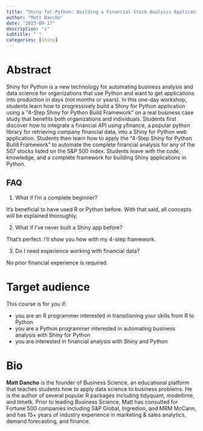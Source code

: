 ```yaml
---
title: "Shiny for Python: Building a Financial Stock Analysis Application from Scratch"
author: "Matt Dancho"
date: "2023-09-17"
description: "x"
subtitle: " "
categories: [shiny]
---
```


# Abstract

Shiny for Python is a new technology for automating business analysis and data science for organizations that use Python and want to get applications into production in days (not months or years).
In this one-day workshop, students learn how to progressively build a Shiny for Python application using a "4-Step Shiny for Python Build Framework" on a real business case study that benefits both organizations and individuals.
Students first discover how to integrate a financial API using yfinance, a popular python library for retrieving company financial data, into a Shiny for Python web application.
Students then learn how to apply the "4-Step Shiny for Python Build Framework" to automate the complete financial analysis for any of the 507 stocks listed on the S&P 500 index.
Students leave with the code, knowledge, and a complete framework for building Shiny applications in Python.

## FAQ

1.  What if I'm a complete beginner?

It's beneficial to have used R or Python before.
With that said, all concepts will be explained thoroughly. 

2.  What if I've never built a Shiny app before?

That's perfect.
I'll show you how with my 4-step framework. 

3.  Do I need experience working with financial data?

No prior financial experience is required.

# Target audience

This course is for you if:

-   you are an R programmer interested in transitioning your skills from R to Python
-   you are a Python programmer interested in automating business analysis with Shiny for Python
-   you are interested in financial analysis with Shiny and Python

# Bio

**Matt Dancho** is the founder of Business Science, an educational platform that teaches students how to apply data science to business problems.
He is the author of several popular R packages including tidyquant, modeltime, and timetk.
Prior to leading Business Science, Matt has consulted for Fortune 500 companies including S&P Global, Ingredion, and MRM McCann, and has 15+ years of industry experience in marketing & sales analytics, demand forecasting, and finance.
